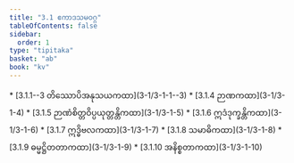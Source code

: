 ```yaml
---
title: "3.1 ဧကာဒသမဝဂ္ဂ"
tableOfContents: false
sidebar:
  order: 1
type: "tipitaka"
basket: "ab"
book: "kv"
---
```



<DynamicBreadcrumb />



<TableOfContents book="kv" section="3.1">
* [3.1.1--3 တိဿောပိအနုသယကထာ](3-1/3-1-1--3)
* [3.1.4 ဉာဏကထာ](3-1/3-1-4)
* [3.1.5 ဉာဏံစိတ္တဝိပ္ပယုတ္တန္တိကထာ](3-1/3-1-5)
* [3.1.6 ဣဒံဒုက္ခန္တိကထာ](3-1/3-1-6)
* [3.1.7 ဣဒ္ဓိဗလကထာ](3-1/3-1-7)
* [3.1.8 သမာဓိကထာ](3-1/3-1-8)
* [3.1.9 ဓမ္မဋ္ဌိတတာကထာ](3-1/3-1-9)
* [3.1.10 အနိစ္စတာကထာ](3-1/3-1-10)
</TableOfContents>